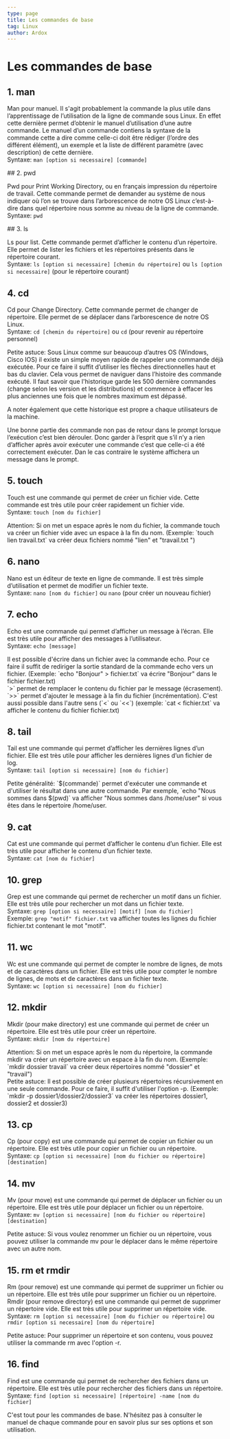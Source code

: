 ```yaml
---
type: page
title: Les commandes de base
tag: Linux
author: Ardox
---
```


# Les commandes de base

## 1. man 

Man pour manuel. Il s'agit  probablement la commande la plus utile dans l’apprentissage de l’utilisation de la ligne de 
commande sous Linux. En effet cette dernière permet d’obtenir le manuel d’utilisation d’une autre commande. Le manuel 
d’un commande contiens la syntaxe de la commande cette a dire comme celle-ci doit être rédiger (l’ordre des différent élément), 
un exemple et la liste de différent paramètre (avec description) de cette dernière.
<br />
Syntaxe: `man [option si necessaire] [commande]`

<div className="seperator" />
## 2. pwd

Pwd pour Print Working Directory, ou en français impression du répertoire de travail. Cette commande permet de demander au système de 
nous indiquer où l’on se trouve dans l’arborescence de notre OS Linux c’est-à-dire dans quel répertoire nous somme au niveau de la ligne de commande.
<br />
Syntaxe: `pwd`

<div className="seperator" />
## 3. ls

Ls pour list. Cette commande permet d’afficher le contenu d’un répertoire. Elle permet de lister les fichiers et les répertoires
présents dans le répertoire courant.
<br />
Syntaxe: `ls [option si necessaire] [chemin du répertoire]` ou `ls [option si necessaire]` (pour le répertoire courant)

<div className="seperator" />

## 4. cd

Cd pour Change Directory. Cette commande permet de changer de répertoire. Elle permet de se déplacer dans l’arborescence de notre OS Linux.
<br />
Syntaxe: `cd [chemin du répertoire]` ou `cd` (pour revenir au répertoire personnel)

<div className="seperator" />

<div class="p-4 font-mono border-l-2 border-primary bg-mbg my-6">
Petite astuce: Sous Linux comme sur beaucoup d’autres OS (Windows, Cisco IOS) il existe un simple moyen rapide de rappeler une commande déjà exécutée. 
Pour ce faire il suffit d’utiliser les flèches directionnelles haut et bas du clavier.
Cela vous permet de naviguer dans l’histoire des commande exécuté. Il faut savoir que l'historique garde les 500 dernière commandes 
(change selon les version et les distributions) et commence à effacer les plus anciennes une fois que le nombres maximum est dépassé.

A noter également que cette historique est propre a chaque utilisateurs de la machine.
</div>
<div className="p-4 font-mono border-l-2 border-primary bg-mbg my-6">
Une bonne partie des commande non pas de retour dans le prompt lorsque l’exécution c’est bien dérouler. Donc garder à l’esprit que s’il 
n’y a rien d’afficher après avoir exécuter une commande c’est que celle-ci a été correctement exécuter. Dan le cas contraire le système 
affichera un message dans le prompt. 
</div>

<div className="seperator" />

## 5. touch 

Touch est une commande qui permet de créer un fichier vide. Cette commande est très utile pour créer rapidement un fichier vide.
<br />
Syntaxe: `touch [nom du fichier]`

<div className="p-4 font-mono border-l-2 border-red bg-mbg my-6">
Attention: Si on met un espace après le nom du fichier, la commande touch va créer un fichier vide avec un espace à la fin du nom. (Exemple: `touch lien travail.txt` va créer deux fichiers nommé "lien" et "travail.txt ")
</div>

<div className="seperator" />

## 6. nano

Nano est un éditeur de texte en ligne de commande. Il est très simple d’utilisation et permet de modifier un fichier texte.
<br />
Syntaxe: `nano [nom du fichier]` ou `nano` (pour créer un nouveau fichier)

<div className="seperator" />

## 7. echo

Echo est une commande qui permet d’afficher un message à l’écran. Elle est très utile pour afficher des messages à l’utilisateur.
<br />
Syntaxe: `echo [message]`

<div className="p-4 font-mono border-l-2 border-primary bg-mbg my-6">
Il est possible d'écrire dans un fichier avec la commande echo. Pour ce faire il suffit de rediriger la sortie standard 
de la commande echo vers un fichier. (Exemple: `echo "Bonjour" > fichier.txt` va écrire "Bonjour" dans le fichier fichier.txt)
<br />
`>` permet de remplacer le contenu du fichier par le message (écrasement).
`>>` permet d'ajouter le message à la fin du fichier (incrémentation).
C'est aussi possible dans l'autre sens (`<` ou `<<`) (exemple: `cat < fichier.txt` va afficher le contenu du fichier fichier.txt)
</div>

<div className="seperator" />

## 8. tail

Tail est une commande qui permet d’afficher les dernières lignes d’un fichier. Elle est très utile pour afficher les dernières 
lignes d’un fichier de log. 
<br />
Syntaxe: `tail [option si necessaire] [nom du fichier]` 

<div className="seperator" />

<div className="p-4 font-mono border-l-2 border-primary bg-mbg my-6">
Petite généralité: `$(commande)` permet d'exécuter une commande et d'utiliser le résultat dans une autre commande.
Par exemple, `echo "Nous sommes dans $(pwd)` va afficher "Nous sommes dans /home/user" si vous êtes dans le répertoire /home/user.
</div>

<div className="seperator" />

## 9. cat

Cat est une commande qui permet d’afficher le contenu d’un fichier. Elle est très utile pour afficher le contenu d’un fichier texte.
<br />
Syntaxe: `cat [nom du fichier]`

<div className="seperator" />

## 10. grep 

Grep est une commande qui permet de rechercher un motif dans un fichier. Elle est très utile pour rechercher un mot dans un fichier texte.
<br />
Syntaxe: `grep [option si necessaire] [motif] [nom du fichier]`
<br />
Exemple: `grep "motif" fichier.txt` va afficher toutes les lignes du fichier fichier.txt contenant le mot "motif".

<div className="seperator" />

## 11. wc

Wc est une commande qui permet de compter le nombre de lignes, de mots et de caractères dans un fichier. 
Elle est très utile pour compter le nombre de lignes, de mots et de caractères dans un fichier texte.
<br />
Syntaxe: `wc [option si necessaire] [nom du fichier]`

<div className="seperator" />

## 12. mkdir 

Mkdir (pour make directory) est une commande qui permet de créer un répertoire. Elle est très utile pour créer un répertoire.
<br />
Syntaxe: `mkdir [nom du répertoire]`

<div className="p-4 font-mono border-l-2 border-red bg-mbg my-6">
Attention: Si on met un espace après le nom du répertoire, la commande mkdir va créer un répertoire avec un espace à la fin du nom. 
(Exemple: `mkdir dossier travail` va créer deux répertoires nommé "dossier" et "travail")
</div>
<div className="p-4 font-mono border-l-2 border-primary bg-mbg my-6">
Petite astuce: Il est possible de créer plusieurs répertoires récursivement en une seule commande. 
Pour ce faire, il suffit d'utiliser l'option -p. (Exemple: `mkdir -p dossier1/dossier2/dossier3` va 
créer les répertoires dossier1, dossier2 et dossier3)
</div>

<div className="seperator" />

## 13. cp 

Cp (pour copy) est une commande qui permet de copier un fichier ou un répertoire. Elle est très utile pour copier un fichier ou un répertoire.
<br />
Syntaxe: `cp [option si necessaire] [nom du fichier ou répertoire] [destination]`

<div className="seperator" />

## 14. mv

Mv (pour move) est une commande qui permet de déplacer un fichier ou un répertoire. Elle est très utile pour déplacer un fichier ou un répertoire.
<br />
Syntaxe: `mv [option si necessaire] [nom du fichier ou répertoire] [destination]`

<div className="p-4 font-mono border-l-2 border-primary bg-mbg my-6">
Petite astuce: Si vous voulez renommer un fichier ou un répertoire, vous pouvez utiliser la commande 
mv pour le déplacer dans le même répertoire avec un autre nom.
</div>

<div className="seperator" />

## 15. rm et rmdir

Rm (pour remove) est une commande qui permet de supprimer un fichier ou un répertoire. Elle est très utile pour supprimer un fichier ou un répertoire.
<br />
Rmdir (pour remove directory) est une commande qui permet de supprimer un répertoire vide. Elle est très utile pour supprimer un répertoire vide.
<br />
Syntaxe: `rm [option si necessaire] [nom du fichier ou répertoire]` ou `rmdir [option si necessaire] [nom du répertoire]`

<div className="p-4 font-mono border-l-2 border-primary bg-mbg my-6">
Petite astuce: Pour supprimer un répertoire et son contenu, vous pouvez utiliser la commande rm avec l'option -r.
</div>

<div className="seperator" />

## 16. find 

Find est une commande qui permet de rechercher des fichiers dans un répertoire. Elle est très utile pour rechercher des fichiers dans un répertoire.
<br />
Syntaxe: `find [option si necessaire] [répertoire] -name [nom du fichier]`

<div className="seperator" />

C'est tout pour les commandes de base. N'hésitez pas à consulter le manuel de chaque commande pour en savoir plus sur ses options et son utilisation.